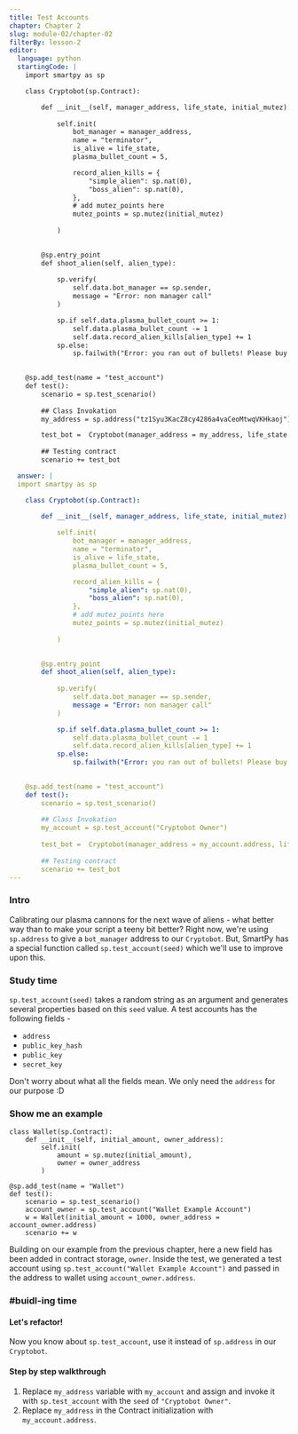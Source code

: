 ```yaml
---
title: Test Accounts
chapter: Chapter 2
slug: module-02/chapter-02
filterBy: lesson-2
editor:
  language: python
  startingCode: |
    import smartpy as sp

    class Cryptobot(sp.Contract):

        def __init__(self, manager_address, life_state, initial_mutez):
            
            self.init(
                bot_manager = manager_address,
                name = "terminator",
                is_alive = life_state,
                plasma_bullet_count = 5,

                record_alien_kills = {
                    "simple_alien": sp.nat(0), 
                    "boss_alien": sp.nat(0), 
                },
                # add mutez_points here
                mutez_points = sp.mutez(initial_mutez)
                
            )

            
        @sp.entry_point
        def shoot_alien(self, alien_type):
            
            sp.verify(
                self.data.bot_manager == sp.sender, 
                message = "Error: non manager call"
            )

            sp.if self.data.plasma_bullet_count >= 1:
                self.data.plasma_bullet_count -= 1
                self.data.record_alien_kills[alien_type] += 1
            sp.else:
                sp.failwith("Error: you ran out of bullets! Please buy more!")

        
    @sp.add_test(name = "test_account")
    def test():
        scenario = sp.test_scenario()
        
        ## Class Invokation
        my_address = sp.address("tz1Syu3KacZ8cy4286a4vaCeoMtwqVKHkaoj")

        test_bot =  Cryptobot(manager_address = my_address, life_state = True, initial_mutez=5000)
        
        ## Testing contract
        scenario += test_bot

  answer: |  
  import smartpy as sp

    class Cryptobot(sp.Contract):

        def __init__(self, manager_address, life_state, initial_mutez):
            
            self.init(
                bot_manager = manager_address,
                name = "terminator",
                is_alive = life_state,
                plasma_bullet_count = 5,

                record_alien_kills = {
                    "simple_alien": sp.nat(0), 
                    "boss_alien": sp.nat(0), 
                },
                # add mutez_points here
                mutez_points = sp.mutez(initial_mutez)
                
            )

        
        @sp.entry_point
        def shoot_alien(self, alien_type):
            
            sp.verify(
                self.data.bot_manager == sp.sender, 
                message = "Error: non manager call"
            )

            sp.if self.data.plasma_bullet_count >= 1:
                self.data.plasma_bullet_count -= 1
                self.data.record_alien_kills[alien_type] += 1
            sp.else:
                sp.failwith("Error: you ran out of bullets! Please buy more!")

    
    @sp.add_test(name = "test_account")
    def test():
        scenario = sp.test_scenario()
        
        ## Class Invokation
        my_account = sp.test_account("Cryptobot Owner")
        
        test_bot =  Cryptobot(manager_address = my_account.address, life_state = True, initial_mutez=5000)
        
        ## Testing contract
        scenario += test_bot
---
```


### Intro

Calibrating our plasma cannons for the next wave of aliens - what better way than to make your script a teeny bit better?
Right now, we're using `sp.address` to give a `bot_manager` address to our `Cryptobot`.
But, SmartPy has a special function called `sp.test_account(seed)` which we'll use to improve upon this.

### Study time
`sp.test_account(seed)` takes a random string as an argument and generates several properties based on this `seed` value.
A test accounts has the following fields - 
- `address`
- `public_key_hash`
- `public_key`
- `secret_key`

Don't worry about what all the fields mean. We only need the `address`     for our purpose :D

### Show me an example
```python=
class Wallet(sp.Contract):
    def __init__(self, initial_amount, owner_address):
        self.init(
            amount = sp.mutez(initial_amount),
            owner = owner_address
        )
    
@sp.add_test(name = "Wallet")
def test():
    scenario = sp.test_scenario()
    account_owner = sp.test_account("Wallet Example Account")
    w = Wallet(initial_amount = 1000, owner_address = account_owner.address)
    scenario += w
```
Building on our example from the previous chapter, here a new field has been added in contract storage, `owner`. 
Inside the test, we generated a test account using `sp.test_account("Wallet Example Account")` and passed in the address to wallet using `account_owner.address`.

### #buidl-ing time
 
#### Let's refactor!
Now you know about `sp.test_account`, use it instead of `sp.address` in our `Cryptobot`.

#### Step by step walkthrough
1. Replace `my_address` variable with `my_account` and assign and invoke it with `sp.test_account` with the `seed` of `"Cryptobot Owner"`.
2. Replace `my_address` in the Contract initialization with `my_account.address`.